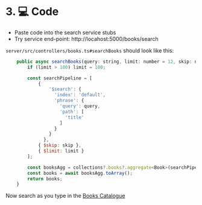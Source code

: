 # 3. 💻 Code

* Paste code into the search service stubs
* Try service end-point: http://locahost:5000/books/search

`server/src/controllers/books.ts#searchBooks` should look like this:

```js
    public async searchBooks(query: string, limit: number = 12, skip: number = 0): Promise<Book[]> {
        if (limit > 100) limit = 100;

        const searchPipeline = [
            {
                '$search': {
                  'index': 'default', 
                  'phrase': {
                    'query': query, 
                    'path': [
                      'title'
                    ]
                  }
                }
              },
            { $skip: skip },
            { $limit: limit }
        ];

        const booksAgg = collections?.books?.aggregate<Book>(searchPipeline);
        const books = await booksAgg.toArray();
        return books;   
    }
```

Now search as you type in the [Books Catalogue](http://localhost:4200/catalogue)